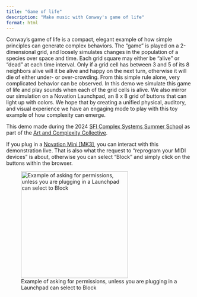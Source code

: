 ```yaml
---
title: "Game of life"
description: "Make music with Conway's game of life"
format: html
---
```


```{=html}
<!-- Grid of buttons -->
<div id="grid"></div>

<!-- Libraries -->
<script src="https://cdnjs.cloudflare.com/ajax/libs/p5.js/1.4.0/p5.js"></script>
<script src="https://cdnjs.cloudflare.com/ajax/libs/p5.js/1.4.0/addons/p5.sound.js"></script>
<script src="https://cdn.rawgit.com/mudcube/MIDI.js/master/inc/shim/Base64.js"></script>

<!-- Custom code --> 
<link rel="stylesheet" href="../assets/css/game_of_life.css">
<script src="../assets/js/game_of_life.js"></script> 

```
 
Conway’s game of life is a compact, elegant example of how simple principles can generate complex behaviors. The “game” is played on a 2-dimensional grid, and loosely simulates changes in the population of a species over space and time. Each grid square may either be “alive” or “dead” at each time interval. Only if a grid cell has between 3 and 5 of its 8 neighbors alive will it be alive and happy on the next turn, otherwise it will die of either under- or over-crowding. From this simple rule alone, very complicated behavior can be observed. In this demo we simulate this game of life and play sounds when each of the grid cells is alive. We also mirror our simulation on a Novation Launchpad, an 8 x 8 grid of buttons that can light up with colors. We hope that by creating a unified physical, auditory, and visual experience we have an engaging mode to play with this toy example of how complexity can emerge.

This demo made during the 2024 [SFI Complex Systems Summer School](https://www.santafe.edu/engage/learn/programs/sfi-complex-systems-summer-school) as part of the [Art and Complexity Collective](https://maxjerdee.github.io/CSSS-arts/). 

If you plug in a [Novation Mini [MK3]](https://us.novationmusic.com/products/launchpad-mini-mk3), you can interact with this demonstration live. That is also what the request to "reprogram your MIDI devices" is about, otherwise you can select "Block" and simply click on the buttons within the browser. 

![Example of asking for permissions, unless you are plugging in a Launchpad can select to Block](../assets/images/MIDI_permissions.png){width=3in}
